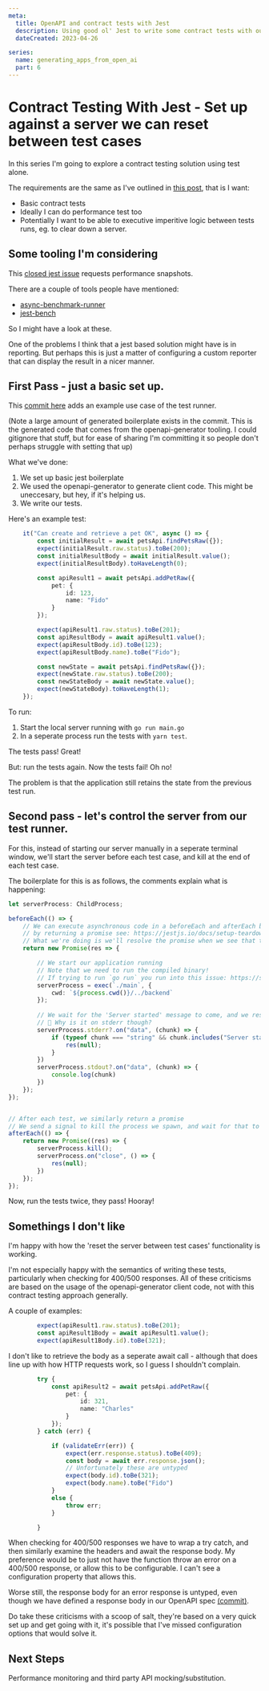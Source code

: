 ```yaml
---
meta:
  title: OpenAPI and contract tests with Jest
  description: Using good ol' Jest to write some contract tests with our OpenAPI generated client SDK.
  dateCreated: 2023-04-26

series: 
  name: generating_apps_from_open_ai
  part: 6
---
```



# Contract Testing With Jest - Set up against a server we can reset between test cases

In this series I'm going to explore a contract testing solution using test alone. 

The requirements are the same as I've outlined in [this post](./generating_apps_from_openapi_part4a), that is I want: 

- Basic contract tests
- Ideally I can do performance test too
- Potentially I want to be able to executive imperitive logic between tests runs, eg. to clear down a server. 

## Some tooling I'm considering 

This [closed jest issue](https://github.com/facebook/jest/issues/2694) requests performance snapshots. 

There are a couple of tools people have mentioned: 

- [async-benchmark-runner](https://github.com/JeffRMoore/async-benchmark-runner)
- [jest-bench](https://github.com/pckhoi/jest-bench)

So I might have a look at these. 

One of the problems I think that a jest based solution might have is in reporting. But perhaps this is just a matter of configuring a custom reporter that can display the result in a nicer manner. 




## First Pass - just a basic set up. 

This [commit here](https://github.com/dwjohnston/open-api-go-and-typescript/pull/5/commits/568f68fd43382875edf647cd91b350dbe7b23713#diff-ebfc1fd0493bbc68d53112ebae60f67247e3550e5d5b1f5e4948b2da075c7261) adds an example use case of the test runner. 

(Note a large amount of generated boilerplate exists in the commit. This is the generated code that comes from the openapi-generator tooling. I could gitignore that stuff, but for ease of sharing I'm committing it so people don't perhaps struggle with setting that up)

What we've done: 

1. We set up basic jest boilerplate
2. We used the openapi-generator to generate client code. This might be uneccesary, but hey, if it's helping us. 
3. We write our tests. 

Here's an example test: 
```typescript 
    it("Can create and retrieve a pet OK", async () => {
        const initialResult = await petsApi.findPetsRaw({});
        expect(initialResult.raw.status).toBe(200);
        const initialResultBody = await initialResult.value();
        expect(initialResultBody).toHaveLength(0);

        const apiResult1 = await petsApi.addPetRaw({
            pet: {
                id: 123,
                name: "Fido"
            }
        });

        expect(apiResult1.raw.status).toBe(201);
        const apiResultBody = await apiResult1.value();
        expect(apiResultBody.id).toBe(123);
        expect(apiResultBody.name).toBe("Fido");

        const newState = await petsApi.findPetsRaw({});
        expect(newState.raw.status).toBe(200);
        const newStateBody = await newState.value();
        expect(newStateBody).toHaveLength(1);
    });
```

To run: 

1. Start the local server running with `go run main.go`
2. In a seperate process run the tests with `yarn test`. 

The tests pass! Great!

But: run the tests again. Now the tests fail! Oh no!

The problem is that the application still retains the state from the previous test run. 

## Second pass - let's control the server from our test runner. 

For this, instead of starting our server manually in a seperate terminal window, we'll start the server before each test case, and kill at the end of each test case. 

The boilerplate for this is as follows, the comments explain what is happening: 

```typescript
let serverProcess: ChildProcess;

beforeEach(() => {
    // We can execute asynchronous code in a beforeEach and afterEach blocks of jest
    // by returning a promise see: https://jestjs.io/docs/setup-teardown#repeating-setup:~:text=can%20handle%20asynchronous%20code%20in%20the%20same%20ways%20that%20tests%20can%20handle%20asynchronous%20code
    // What we're doing is we'll resolve the promise when we see that the server is running
    return new Promise(res => {

        // We start our application running 
        // Note that we need to run the compiled binary! 
        // If trying to run `go run` you run into this issue: https://stackoverflow.com/questions/76051959/node-child-processes-why-does-kill-not-close-a-go-run-process-but-will
        serverProcess = exec(`./main`, {
            cwd: `${process.cwd()}/../backend`
        });
        
        // We wait for the 'Server started' message to come, and we resolve the promise then
        // 🤔 Why is it on stderr though?
        serverProcess.stderr?.on("data", (chunk) => {
            if (typeof chunk === "string" && chunk.includes("Server started")) {
                res(null);
            }
        })
        serverProcess.stdout?.on("data", (chunk) => {
            console.log(chunk)
        })
    });
});


// After each test, we similarly return a promise
// We send a signal to kill the process we spawn, and wait for that to close completely before resolving the promise. 
afterEach(() => {
    return new Promise((res) => {
        serverProcess.kill();
        serverProcess.on("close", () => {
            res(null); 
        })
    });
});
```

Now, run the tests twice, they pass! Hooray!

## Somethings I don't like 

I'm happy with how the 'reset the server between test cases' functionality is working. 

I'm not especially happy with the semantics of writing these tests, particularly when checking for 400/500 responses. 
All of these criticisms are based on the usage of the openapi-generator client code, not with this contract testing approach generally. 

A couple of examples: 

```typescript
        expect(apiResult1.raw.status).toBe(201);
        const apiResult1Body = await apiResult1.value();
        expect(apiResult1Body.id).toBe(321);
```

I don't like to retrieve the body as a seperate await call - although that does line up with how HTTP requests work, so I guess I shouldn't complain. 

```typescript
        try {
            const apiResult2 = await petsApi.addPetRaw({
                pet: {
                    id: 321,
                    name: "Charles"
                }
            });
        } catch (err) {

            if (validateErr(err)) {
                expect(err.response.status).toBe(409);
                const body = await err.response.json();
                // Unfortunately these are untyped
                expect(body.id).toBe(321);
                expect(body.name).toBe("Fido")
            }
            else {
                throw err;
            }

        }
```

When checking for 400/500 responses we have to wrap a try catch, and then similarly examine the headers and await the response body. 
My preference would be to just not have the function throw an error on a 400/500 response, or allow this to be configurable. I can't see a configuration property that allows this. 

Worse still, the response body for an error response is untyped, even though we have defined a response body in our OpenAPI spec [(commit)](https://github.com/dwjohnston/open-api-go-and-typescript/pull/5/commits/36139316ae583fe4621aafe5a3ccf30f79f730c4). 

Do take these criticisms with a scoop of salt, they're based on a very quick set up and get going with it, it's possible that I've missed configuration options that would solve it. 

## Next Steps 

Performance monitoring and third party API mocking/substitution. 
